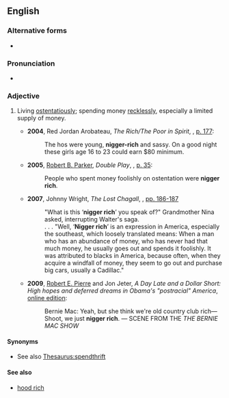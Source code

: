 {{also|nigger-rich}}
==English==

===Alternative forms===
* {{l|en|nigger-rich}}

===Pronunciation===
* {{audio|en|En-au-prairie 
nigger rich.ogg|Audio (AU)}}

===Adjective===
{{en-adj|-}}

# {{lb|en|idiomatic|offensive|ethnic slur|of a person}} Living [[ostentatiously]]; spending money [[recklessly]], especially a limited supply of money.
#* '''2004''', Red Jordan Arobateau, ''The Rich/The Poor in Spirit'', {{ISBN|9781411619173}}, [http://books.google.ca/books?id=VsTpQ4yDJa0C&pg=PA177&dq=%22nigger+rich%22&hl=en&sa=X&ei=bggNT-a1I-rg0QH3__HtBQ&ved=0CDsQ6AEwAjgK#v=onepage&q=%22nigger%20rich%22&f=false p. 177]:
#*: The hos were young, '''nigger-rich''' and sassy. On a good night these girls age 16 to 23 could earn $80 minimum.
#* '''2005''', [[w:Robert B. Parker|Robert B. Parker]], ''Double Play'', {{ISBN|9780425199633}}, [http://books.google.ca/books?id=8YtEIKIG_UoC&pg=PA34&dq=%22nigger+rich%22&hl=en&sa=X&ei=bggNT-a1I-rg0QH3__HtBQ&ved=0CEwQ6AEwBTgK#v=onepage&q=%22nigger%20rich%22&f=false p. 35]:
#*: People who spent money foolishly on ostentation were '''nigger rich'''.
#* '''2007''', Johnny Wright, ''The Lost Chagall'', {{ISBN|9781434327567}}, [http://books.google.ca/books?id=VR_SCTyhVYQC&pg=PA186&dq=%22nigger+rich%22&hl=en&sa=X&ei=bggNT-a1I-rg0QH3__HtBQ&ved=0CEEQ6AEwAzgK#v=onepage&q=%22nigger%20rich%22&f=false pp. 186-187]
#*: "What is this ‘'''nigger rich'''’ you speak of?" Grandmother Nina asked, interrupting Walter's saga.
#*: . . . "Well, ‘'''Nigger rich'''’ is an expression in America, especially the southeast, which loosely translated means: When a man who has an abundance of money, who has never had that much money, he usually goes out and spends it foolishly. It was attributed to blacks in America, because often, when they acquire a windfall of money, they seem to go out and purchase big cars, usually a Cadillac."
#* '''2009''', [[w:Robert E. Pierre|Robert E. Pierre]] and Jon Jeter, ''A Day Late and a Dollar Short: High hopes and deferred dreams in Obama's "postracial" America'', [http://books.google.ca/books?id=mGKfUk1GXsUC&dq=%22nigger+rich%22&q=%22nigger+rich%22#v=snippet&q=%22nigger%20rich%22&f=false online edition]:
#*: Bernie Mac: Yeah, but she think we're old country club rich—Shoot, we just '''nigger rich'''. — SCENE FROM THE ''THE BERNIE MAC SHOW''

====Synonyms====
* See also [[Thesaurus:spendthrift]]

====See also====
* [[hood rich]]